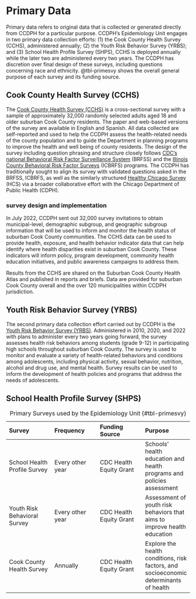 # Primary Data {.unnumbered}

Primary data refers to original data that is collected or generated directly from CCDPH for a particular purpose. CCDPH's Epidemiology Unit engages in two primary data collection efforts: (1) the Cook County Health Survey (CCHS), administered annually; (2) the Youth Risk Behavior Survey (YRBS); and (3) School Health Profile Survey (SHPS), CCHS is deployed annually while the later two are administered every two years. The CCDPH has discretion over final design of these surveys, including questions concerning race and ethnicity. @tbl-primesvy shows the overall general purpose of each survey and its funding source.

## Cook County Health Survey (CCHS)

The [Cook County Health Survey (CCHS)](https://cookcountypublichealth.org/health-survey/) is a cross-sectional survey with a sample of approximately 32,000 randomly selected adults aged 18 and older suburban Cook County residents. The paper and web-based versions of the survey are available in English and Spanish. All data collected are self-reported and used to help the CCDPH assess the health-related needs of the county population and to guide the Department in planning programs to improve the health and well being of county residents. The design of the survey including question phrasing and structure closely follows [CDC's national Behavioral Risk Factor Surveillance System](https://www.cdc.gov/brfss/data_documentation/index.htm) (BRFSS) and the [Illinois County Behavioral Risk Factor Surveys](http://www.idph.state.il.us/brfss/countydata.asp?selTopicCounty=R6Overview&areaCounty=Cook_90.1&show=freq&yrCounty=6&form=county&yr=&area=&selTopic=) (ICBRFS) programs. The CCDPH has traditionally sought to align its survey with validated questions asked in the BRFSS, ICBRFS, as well as the similarly structured [Healthy Chicago Survey](https://www.chicago.gov/city/en/depts/cdph/supp_info/healthy-communities/healthy-chicago-survey.html) (HCS) via a broader collaborative effort with the Chicago Department of Public Health (CDPH).

### survey design and implementation

In July 2022, CCDPH sent out 32,000 survey invitations to obtain municipal-level, demographic subgroup, and geographic subgroup information that will be used to inform and monitor the health status of suburban Cook County communities. The CCHS data can be used to provide health, exposure, and health behavior indicator data that can help identify where health disparities exist in suburban Cook County. These indicators will inform policy, program development, community health education initiatives, and public awareness campaigns to address them.

Results from the CCHS are shared on the Suburban Cook County Health Atlas and published in reports and briefs. Data are provided for suburban Cook County overall and the over 120 municipalities within CCDPH jurisdiction.

## Youth Risk Behavior Survey (YRBS)

The second primary data collection effort carried out by CCDPH is the [Youth Risk Behavior Survey (YRBS)](https://cookcountypublichealth.org/epidemiology-data-reports/yrbs-youth-risk-behavioral-survey/). Administered in 2010, 2020, and 2022 with plans to administer every two years going forward, the survey assesses health risk behaviors among students (grade 9-12) in participating high schools throughout suburban Cook County. The survey is used to monitor and evaluate a variety of health-related behaviors and conditions among adolescents, including physical activity, sexual behavior, nutrition, alcohol and drug use, and mental health. Survey results can be used to inform the development of health policies and programs that address the needs of adolescents.

## School Health Profile Survey (SHPS)



|Survey|Frequency|Funding Source|Purpose|
|:-|:-|:-|:-|
|School Health Profile Survey|Every other year|CDC Health Equity Grant|Schools' health education and health programs and policies assessment|
|Youth Risk Behavioral Survey|Every other year|CDC Health Equity Grant|Assessment of youth risk behaviors that aims to improve health education|
|Cook County Health Survey|Annually|CDC Health Equity Grant|Explore the health conditions, risk factors, and socioeconomic determinants of health|

: Primary Surveys used by the Epidemiology Unit {#tbl-primesvy}